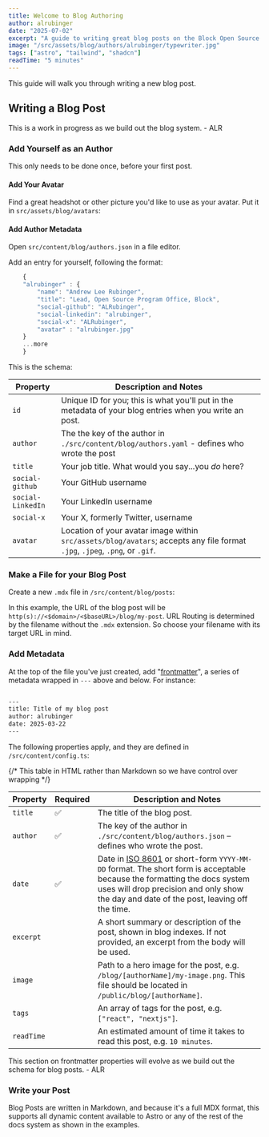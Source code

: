 ```yaml
---
title: Welcome to Blog Authoring
author: alrubinger
date: "2025-07-02"
excerpt: "A guide to writing great blog posts on the Block Open Source documentation platform"
image: "/src/assets/blog/authors/alrubinger/typewriter.jpg"
tags: ["astro", "tailwind", "shadcn"]
readTime: "5 minutes"
---
```



This guide will walk you through writing a new blog post. 

## Writing a Blog Post

<Alert>
  This is a work in progress as we build out the blog system. - ALR
</Alert>


### Add Yourself as an Author

<Alert>
    This only needs to be done once, before your first post.
</Alert>

#### Add Your Avatar

Find a great headshot or other picture you'd like to use as your avatar. Put it in `src/assets/blog/avatars`:

#### Add Author Metadata

Open `src/content/blog/authors.json` in a file editor.

Add an entry for yourself, following the format:

```javascript
    {
    "alrubinger" : {
        "name": "Andrew Lee Rubinger",
        "title": "Lead, Open Source Program Office, Block",
        "social-github": "ALRubinger",
        "social-linkedin": "alrubinger",
        "social-x": "ALRubinger",
        "avatar" : "alrubinger.jpg"
    }
    ...more
    }
```

This is the schema:

| Property  | Description and Notes                                                                                                                                                                                                                                                           
|-----------|-----------------------|
| `id` | Unique ID for you; this is what you'll put in the metadata of your blog entries when you write an post. |
| `author` | The the key of the author in `./src/content/blog/authors.yaml` - defines who wrote the post |
| `title` | Your job title. What would you say...you *do* here? |
| `social-github` | Your GitHub username |
| `social-LinkedIn` | Your LinkedIn username |
| `social-x` | Your X, formerly Twitter, username |
| `avatar` | Location of your avatar image within `src/assets/blog/avatars`; accepts any file format `.jpg`, `.jpeg`, `.png`, or `.gif`. |

### Make a File for your Blog Post

Create a new `.mdx` file in `/src/content/blog/posts`:

In this example, the URL of the blog post will be `http(s)://<$domain>/<$baseURL>/blog/my-post`. 
URL Routing is determined by the filename without the `.mdx` extension. So choose your filename 
with its target URL in mind.

### Add Metadata

At the top of the file you've just created, add 
"[frontmatter](https://docs.astro.build/en/basics/astro-components/)", a series of 
metadata wrapped in `---` above and below. For instance:

```bash theme="terminal" title="/src/blog/my-post.mdx"

---
title: Title of my blog post
author: alrubinger
date: 2025-03-22
---

```

The following properties apply, and they are defined in `/src/content/config.ts`:

{/* This table in HTML rather than Markdown so we have control over wrapping */}
<table>
    <thead>
    <tr>
        <th class="whitespace-nowrap">Property</th>
        <th class="whitespace-nowrap">Required</th>
        <th class="whitespace-nowrap">Description and Notes</th>
    </tr>
    </thead>
    <tbody>
    <tr>
        <td class="whitespace-nowrap"><code>title</code></td>
        <td>✅</td>
        <td>The title of the blog post.</td>
    </tr>
    <tr>
        <td class="whitespace-nowrap"><code>author</code></td>
        <td>✅</td>
        <td>The key of the author in <code>./src/content/blog/authors.json</code> – defines who wrote the post.</td>
    </tr>
    <tr>
        <td class="whitespace-nowrap"><code>date</code></td>
        <td>✅</td>
        <td>Date in <a href="https://www.iso.org/iso-8601-date-and-time-format.html">ISO 8601</a> or short-form <code>YYYY-MM-DD</code> format. The short form is acceptable because the formatting the docs system uses will drop precision and only show the day and date of the post, leaving off the time.</td>
    </tr>
    <tr>
        <td class="whitespace-nowrap"><code>excerpt</code></td>
        <td></td>
        <td>A short summary or description of the post, shown in blog indexes. If not provided, an excerpt from the body will be used.</td>
    </tr>
    <tr>
        <td class="whitespace-nowrap"><code>image</code></td>
        <td></td>
        <td>Path to a hero image for the post, e.g. <code>/blog/[authorName]/my-image.png</code>. This file should be located in <code>/public/blog/[authorName]</code>.</td>
    </tr>
    <tr>
        <td class="whitespace-nowrap"><code>tags</code></td>
        <td></td>
        <td>An array of tags for the post, e.g. <code>["react", "nextjs"]</code>.</td>
    </tr>
    <tr>
        <td class="whitespace-nowrap"><code>readTime</code></td>
        <td></td>
        <td>An estimated amount of time it takes to read this post, e.g. <code>10 minutes</code>.</td>
    </tr>
    </tbody>
</table>


<Alert>
    This section on frontmatter properties will evolve as we build out the schema for blog posts. - ALR
</Alert>

### Write your Post

Blog Posts are written in Markdown, and because it's a full MDX format, this supports all
dynamic content available to Astro or any of the rest of the docs system as shown in the examples.
